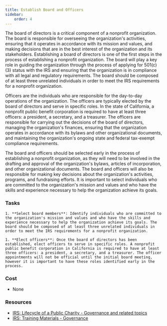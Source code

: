 ```yaml
---
title: Establish Board and Officers
sidebar:
    order: 4
---
```


The board of directors is a critical component of a nonprofit organization. The board is responsible for overseeing the organization's activities, ensuring that it operates in accordance with its mission and values, and making decisions that are in the best interest of the organization and its stakeholders. Establishing a board of directors is one of the first steps in the process of establishing a nonprofit organization. The board will play a key role in guiding the organization through the process of applying for 501(c)(3) status with the IRS and ensuring that the organization is in compliance with all legal and regulatory requirements. The board should be composed of at least three unrelated individuals in order to meet the IRS requirements for a nonprofit organization.

Officers are the individuals who are responsible for the day-to-day operations of the organization. The officers are typically elected by the board of directors and serve in specific roles. In the state of California, a nonprofit public benefit corporation is required to have at least three officers: a president, a secretary, and a treasurer. The officers are responsible for carrying out the decisions of the board of directors, managing the organization's finances, ensuring that the organization operates in accordance with its bylaws and other organizational documents, and maintaining the organization's ongoing state and federal tax-exempt compliance requirements.

The board and officers should be selected early in the process of establishing a nonprofit organization, as they will need to be involved in the drafting and approval of the organization's bylaws, articles of incorporation, and other organizational documents. The board and officers will also be responsible for making key decisions about the organization's activities, programs, and fundraising efforts. It is important to select individuals who are committed to the organization's mission and values and who have the skills and experience necessary to help the organization achieve its goals.

### Tasks

<Steps>

    1. **Select board members**: Identify individuals who are committed to the organization's mission and values and who have the skills and experience necessary to help the organization achieve its goals. The board should be composed of at least three unrelated individuals in order to meet the IRS requirements for a nonprofit organization.
    
    1. **Elect officers**: Once the board of directors has been established, elect officers to serve in specific roles. A nonprofit public benefit corporation in California is required to have at least three officers: a president, a secretary, and a treasurer. The officer appointments will not be official until the initial board meeting, however it is important to have these roles identified early in the process.

</Steps>

### Cost

- None

### Resources

- [IRS: Lifecycle of a Public Charity - Governance and related topics](https://www.irs.gov/charities-non-profits/charitable-organizations/life-cycle-of-a-public-charity)
- [IRS: Training Materials - Governance](https://www.irs.gov/charities-non-profits/irs-training-materials-governance)

